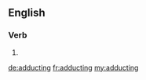 ==English==

===Verb===
{{head|en}}

# {{present participle of|adduct}}

[[de:adducting]]
[[fr:adducting]]
[[my:adducting]]